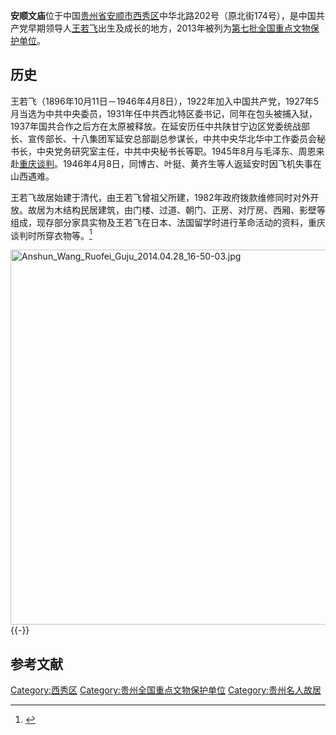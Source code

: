 {{coord|26|15|09|N|105|55|36|E|display=title|scale:10000}}
{{文物保护单位
| 级别 = 全国
| 名称 = 王若飞故居
| 图片 = Anshun Wang Ruofei Guju 2014.04.28 16-48-09.jpg
| 所在 = [[贵州省|贵州省]][[安顺市|安顺市]]
| 分类 = 近现代重要史迹及代表性建筑
| 时代 = 1896年
| 编号 = 7-1898
| 登录 = 2013年3月5日
}}
'''安顺文庙'''位于中国[[贵州省|贵州省]][[安顺市|安顺市]][[西秀区|西秀区]]中华北路202号（原北街174号），是中国共产党早期领导人[[王若飞|王若飞]]出生及成长的地方，2013年被列为[[第七批全国重点文物保护单位|第七批全国重点文物保护单位]]。

==历史==
王若飞（1896年10月11日－1946年4月8日），1922年加入中国共产党，1927年5月当选为中共中央委员，1931年任中共西北特区委书记，同年在包头被捕入狱，1937年国共合作之后方在太原被释放。在延安历任中共陕甘宁边区党委统战部长、宣传部长、十八集团军延安总部副总参谋长，中共中央华北华中工作委员会秘书长，中央党务研究室主任，中共中央秘书长等职。1945年8月与毛泽东、周恩来赴[[重庆谈判|重庆谈判]]。1946年4月8日，同博古、叶挺、黄齐生等人返延安时因飞机失事在山西遇难。

王若飞故居始建于清代，由王若飞曾祖父所建，1982年政府拨款维修同时对外开放。故居为木结构民居建筑，由门楼、过道、朝门、正房、对厅房、西厢、影壁等组成，现存部分家具实物及王若飞在日本、法国留学时进行革命活动的资料，重庆谈判时所穿衣物等。<ref>{{Cite web |url=http://cpc.people.com.cn/GB/33843/2524345.html |title=王若飞故居 |accessdate=2014-06-03 |archive-date=2016-03-04 |archive-url=https://web.archive.org/web/20160304083013/http://cpc.people.com.cn/GB/33843/2524345.html |dead-url=no }}</ref>

[[File:Anshun_Wang_Ruofei_Guju_2014.04.28_16-50-03.jpg|600px]]
{{-}}
==参考文献==
{{commonscat|Former Residence of Wang Ruofei}}
{{reflist}}

{{贵州全国重点文物保护单位}}

{{DEFAULTSORT:Wang}}
[[Category:西秀区|Category:西秀区]]
[[Category:贵州全国重点文物保护单位|Category:贵州全国重点文物保护单位]]
[[Category:贵州名人故居|Category:贵州名人故居]]